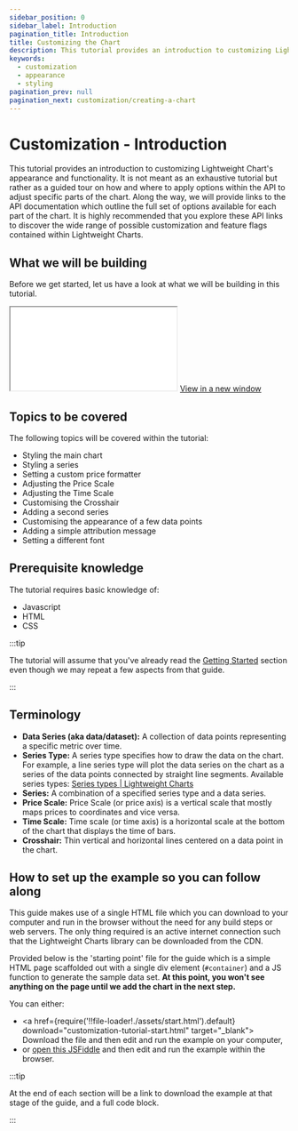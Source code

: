 ```yaml
---
sidebar_position: 0
sidebar_label: Introduction
pagination_title: Introduction
title: Customizing the Chart
description: This tutorial provides an introduction to customizing Lightweight Chart's appearance and functionality.
keywords:
  - customization
  - appearance
  - styling
pagination_prev: null
pagination_next: customization/creating-a-chart
---
```


# Customization - Introduction

This tutorial provides an introduction to customizing Lightweight Chart's appearance and functionality. It is not meant as an exhaustive tutorial but rather as a guided tour on how and where to apply options within the API to adjust specific parts of the chart. Along the way, we will provide links to the API documentation which outline the full set of options available for each part of the chart. It is highly recommended that you explore these API links to discover the wide range of possible customization and feature flags contained within Lightweight Charts.

## What we will be building

Before we get started, let us have a look at what we will be building in this tutorial.

<iframe
    className="standalone-iframe"
    src={require('!!file-loader!./assets/step10.html').default}
></iframe>
<a href={require('!!file-loader!./assets/step10.html').default} target="\_blank">
    View in a new window
</a>

## Topics to be covered

The following topics will be covered within the tutorial:

- Styling the main chart
- Styling a series
- Setting a custom price formatter
- Adjusting the Price Scale
- Adjusting the Time Scale
- Customising the Crosshair
- Adding a second series
- Customising the appearance of a few data points
- Adding a simple attribution message
- Setting a different font

## Prerequisite knowledge

The tutorial requires basic knowledge of:

- Javascript
- HTML
- CSS

:::tip

The tutorial will assume that you've already read the [Getting Started](/docs) section even though we may repeat a few aspects from that guide.

:::

## Terminology

- **Data Series (aka data/dataset):** A collection of data points representing a specific metric over time.
- **Series Type:** A series type specifies how to draw the data on the chart. For example, a line series type will plot the data series on the chart as a series of the data points connected by straight line segments. Available series types: [Series types | Lightweight Charts](/series-types)
- **Series:** A combination of a specified series type and a data series.
- **Price Scale:** Price Scale (or price axis) is a vertical scale that mostly maps prices to coordinates and vice versa.
- **Time Scale:** Time scale (or time axis) is a horizontal scale at the bottom of the chart that displays the time of bars.
- **Crosshair:** Thin vertical and horizontal lines centered on a data point in the chart.

## How to set up the example so you can follow along

This guide makes use of a single HTML file which you can download to your computer and run in the browser without the need for any build steps or web servers. The only thing required is an active internet connection such that the Lightweight Charts library can be downloaded from the CDN.

Provided below is the 'starting point' file for the guide which is a simple HTML page scaffolded out with a single div element (`#container`) and a JS function to generate the sample data set. **At this point, you won't see anything on the page until we add the chart in the next step.**

You can either:

- <a href={require('!!file-loader!./assets/start.html').default} download="customization-tutorial-start.html" target="\_blank">
      Download the file
  </a> and then edit and run the example on your computer,
- or [open this JSFiddle](https://jsfiddle.net/TradingView/5h76xeqk/) and then edit and run the example within the browser.
<!-- TODO: replace JSFiddle link above with one created using TradingView account -->

:::tip

At the end of each section will be a link to download the example at that stage of the guide, and a full code block.

:::
